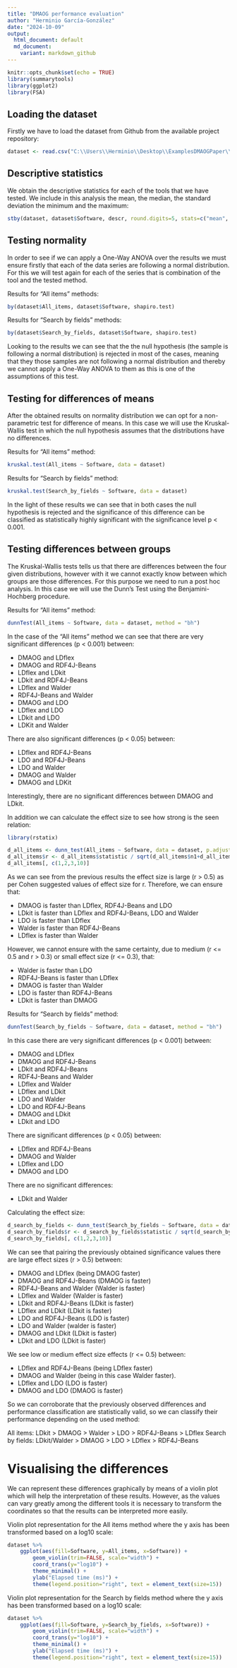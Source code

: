```yaml
---
title: "DMAOG performance evaluation"
author: "Herminio García-González"
date: "2024-10-09"
output: 
  html_document: default
  md_document:
    variant: markdown_github
---
```


```r
knitr::opts_chunk$set(echo = TRUE)
library(summarytools)
library(ggplot2)
library(FSA)
```

## Loading the dataset

Firstly we have to load the dataset from Github from the available project repository:

```r
dataset <- read.csv("C:\\Users\\Herminio\\Desktop\\ExamplesDMAOGPaper\\StatisticalAnalysis\\dmaogEvaluationDataset.csv")[, 2:4]
```

## Descriptive statistics

We obtain the descriptive statistics for each of the tools that we have tested. We include in this analysis the mean, the median, the standard deviation the minimum and the maximum:

```r
stby(dataset, dataset$Software, descr, round.digits=5, stats=c("mean", "med", "sd", "min", "max"))
```

## Testing normality

In order to see if we can apply a One-Way ANOVA over the results we must ensure firstly that each of the data series are following a normal distribution. For this we will test again for each of the series that is combination of the tool and the tested method. 

Results for "All items" methods:

```r
by(dataset$All_items, dataset$Software, shapiro.test)
```

Results for "Search by fields" methods:
```r
by(dataset$Search_by_fields, dataset$Software, shapiro.test)
```

Looking to the results we can see that the the null hypothesis (the sample is following a normal distribution) is rejected in most of the cases, meaning that they those samples are not following a normal distribution and thereby we cannot apply a One-Way ANOVA to them as this is one of the assumptions of this test.

## Testing for differences of means
After the obtained results on normality distribution we can opt for a non-parametric test for difference of means. In this case we will use the Kruskal-Wallis test in which the null hypothesis assumes that the distributions have no differences.

Results for "All items" method:

```r
kruskal.test(All_items ~ Software, data = dataset)
```

Results for "Search by fields" method:

```r
kruskal.test(Search_by_fields ~ Software, data = dataset)
```

In the light of these results we can see that in both cases the null hypothesis is rejected and the significance of this difference can be classified as statistically highly significant with the significance level  p < 0.001.

## Testing differences between groups
The Kruskal-Wallis tests tells us that there are differences between the four given distributions, however with it we cannot exactly know between which groups are those differences. For this purpose we need to run a post hoc analysis. In this case we will use the Dunn's Test using the Benjamini-Hochberg procedure. 

Results for "All items" method:



```r
dunnTest(All_items ~ Software, data = dataset, method = "bh")
```

In the case of the "All items" method we can see that there are very significant differences (p < 0.001) between:

* DMAOG and LDflex
* DMAOG and RDF4J-Beans
* LDflex and LDkit
* LDkit and RDF4J-Beans
* LDflex and Walder
* RDF4J-Beans and Walder
* DMAOG and LDO
* LDflex and LDO
* LDkit and LDO
* LDKit and Walder

There are also significant differences (p < 0.05) between: 

* LDflex and RDF4J-Beans
* LDO and RDF4J-Beans
* LDO and Walder
* DMAOG and Walder
* DMAOG and LDKit

Interestingly, there are no significant differences between DMAOG and LDkit. 

In addition we can calculate the effect size to see how strong is the seen relation:

```r
library(rstatix)
```

```r
d_all_items <- dunn_test(All_items ~ Software, data = dataset, p.adjust.method = "BH")
d_all_items$r <- d_all_items$statistic / sqrt(d_all_items$n1+d_all_items$n2)
d_all_items[, c(1,2,3,10)]
```

As we can see from the previous results the effect size is large (r > 0.5) as per Cohen suggested values of effect size for r. Therefore, we can ensure that:

* DMAOG is faster than LDflex, RDF4J-Beans and LDO
* LDkit is faster than LDflex and RDF4J-Beans, LDO and Walder
* LDO is faster than LDflex
* Walder is faster than RDF4J-Beans
* LDflex is faster than Walder

However, we cannot ensure with the same certainty, due to medium (r <= 0.5 and r > 0.3) or small effect size (r <= 0.3), that: 

* Walder is faster than LDO
* RDF4J-Beans is faster than LDflex
* DMAOG is faster than Walder
* LDO is faster than RDF4J-Beans
* LDkit is faster than DMAOG


Results for "Search by fields" method:

```r
dunnTest(Search_by_fields ~ Software, data = dataset, method = "bh")
```

In this case there are very significant differences (p < 0.001) between:
  
* DMAOG and LDflex 
* DMAOG and RDF4J-Beans
* LDkit and RDF4J-Beans
* RDF4J-Beans and Walder
* LDflex and Walder
* LDflex and LDkit
* LDO and Walder
* LDO and RDF4J-Beans
* DMAOG and LDkit
* LDkit and LDO
  
There are significant differences (p < 0.05) between:

* LDflex and RDF4J-Beans
* DMAOG and Walder
* LDflex and LDO
* DMAOG and LDO

There are no significant differences:

* LDkit and Walder
  
Calculating the effect size:

```r
d_search_by_fields <- dunn_test(Search_by_fields ~ Software, data = dataset, p.adjust.method = "BH")
d_search_by_fields$r <- d_search_by_fields$statistic / sqrt(d_search_by_fields$n1+d_search_by_fields$n2)
d_search_by_fields[, c(1,2,3,10)]
```

We can see that pairing the previously obtained significance values there are large effect sizes (r > 0.5) between:
  
* DMAOG and LDflex (being DMAOG faster)
* DMAOG and RDF4J-Beans (DMAOG is faster)
* RDF4J-Beans and Walder (Walder is faster)
* LDflex and Walder (Walder is faster)
* LDkit and RDF4J-Beans (LDkit is faster)
* LDflex and LDkit (LDkit is faster)
* LDO and RDF4J-Beans (LDO is faster)
* LDO and Walder (walder is faster)
* DMAOG and LDkit (LDkit is faster)
* LDkit and LDO (LDkit is faster)
  
We see low or medium effect size effects (r <= 0.5) between:

* LDflex and RDF4J-Beans (being LDflex faster)
* DMAOG and Walder (being in this case Walder faster).
* LDflex and LDO (LDO is faster)
* DMAOG and LDO (DMAOG is faster)


So we can corroborate that the previously observed differences and performance classification are statistically valid, so we can classify their performance depending on the used method:

All items: LDkit > DMAOG > Walder > LDO > RDF4J-Beans > LDflex
Search by fields: LDkit/Walder > DMAOG > LDO > LDflex > RDF4J-Beans

# Visualising the differences
We can represent these differences graphically by means of a violin plot which will help the interpretation of these results. However, as the values can vary greatly among the different tools it is necessary to transform the coordinates so that the results can be interpreted more easily.

Violin plot representation for the All items method where the y axis has been transformed based on a log10 scale:
```r
dataset %>%
    ggplot(aes(fill=Software, y=All_items, x=Software)) +
        geom_violin(trim=FALSE, scale="width") + 
        coord_trans(y="log10") +
        theme_minimal() + 
        ylab("Elapsed time (ms)") +
        theme(legend.position="right", text = element_text(size=15))
```

Violin plot representation for the Search by fields method where the y axis has been transformed based on a log10 scale:
```r
dataset %>%
    ggplot(aes(fill=Software, y=Search_by_fields, x=Software)) +
        geom_violin(trim=FALSE, scale="width") + 
        coord_trans(y="log10") +
        theme_minimal() + 
        ylab("Elapsed time (ms)") +
        theme(legend.position="right", text = element_text(size=15))
```
